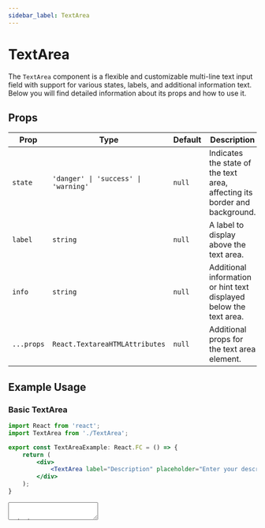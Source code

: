 ```yaml
---
sidebar_label: TextArea
---
```



# TextArea

The `TextArea` component is a flexible and customizable multi-line text input field with support for various states, labels, and additional information text. Below you will find detailed information about its props and how to use it.

## Props

| Prop       | Type                                   | Default | Description                                                                  |
|------------|----------------------------------------|---------|------------------------------------------------------------------------------|
| `state`    | `'danger' \| 'success' \| 'warning'`   | `null`  | Indicates the state of the text area, affecting its border and background.   |
| `label`    | `string`                               | `null`  | A label to display above the text area.                                      |
| `info`     | `string`                               | `null`  | Additional information or hint text displayed below the text area.           |
| `...props` | `React.TextareaHTMLAttributes`         | `null`  | Additional props for the text area element.                                  |

## Example Usage

### Basic TextArea

```jsx
import React from 'react';
import TextArea from './TextArea';

export const TextAreaExample: React.FC = () => {
	return (
		<div>
			<TextArea label="Description" placeholder="Enter your description here" />
		</div>
	);
}
```

<TextArea label="Description" placeholder="Enter your description here" />

